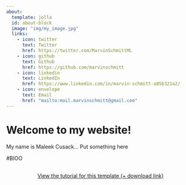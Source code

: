 ```yaml
---
about:
  template: jolla
  id: about-block
  image: "img/my_image.jpg"
  links:
    - icon: twitter
      text: Twitter
      href: https://twitter.com/MarvinSchmittML
    - icon: github
      text: Github
      href: https://github.com/marvinschmitt
    - icon: linkedin
      text: LinkedIn
      href: https://www.linkedin.com/in/marvin-schmitt-a85b321a2/
    - icon: envelope
      text: Email
      href: "mailto:mail.marvinschmitt@gmail.com"  
---
```


::: {#about-block}
:::

# Welcome to my website!

My name is Maleek Cusack... Put something here 

#BIOO

```{=html}
<div  style="margin: 30px; text-align: center;">
<a class="btn btn-primary" href="https://www.marvinschmitt.com/blog/website-tutorial-quarto/" role="button" target="_blank" style="padding: 15px 30px;">View the tutorial for this template (+ download link)</a>
</div>
```

